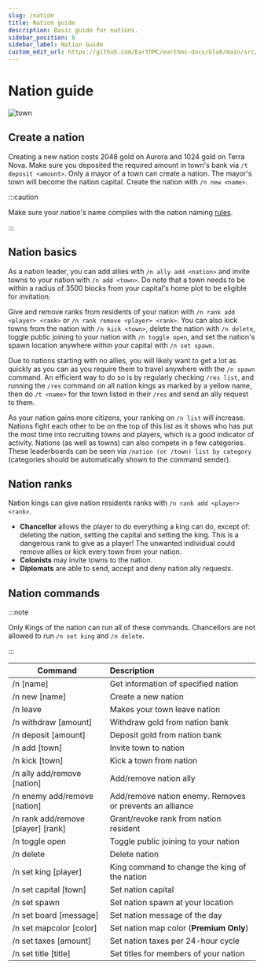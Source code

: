 ```yaml
---
slug: /nation
title: Nation guide
description: Basic guide for nations.
sidebar_position: 8
sidebar_label: Nation Guide
custom_edit_url: https://github.com/EarthMC/earthmc-docs/blob/main/src/docs/nation.mdx
---
```


# Nation guide

![town](/img/nation.webp)

## Create a nation

Creating a new nation costs 2048 gold on Aurora and 1024 gold on Terra Nova.
Make sure you deposited the required amount in town's bank via
`/t deposit <amount>`. Only a mayor of a town can create a nation. The mayor's
town will become the nation capital. Create the nation with `/n new <name>`.

:::caution

Make sure your nation's name complies with the nation naming
[rules](https://earthmc.net/docs/rules).

:::

## Nation basics

As a nation leader, you can add allies with `/n ally add <nation>` and invite
towns to your nation with `/n add <town>`. Do note that a town needs to be
within a radius of 3500 blocks from your capital's home plot to be eligible for
invitation.

Give and remove ranks from residents of your nation with
`/n rank add <player> <rank>` or `/n rank remove <player> <rank>`. You can also
kick towns from the nation with `/n kick <town>`, delete the nation with
`/n delete`, toggle public joining to your nation with `/n toggle open`, and set
the nation's spawn location anywhere within your capital with `/n set spawn`.

Due to nations starting with no allies, you will likely want to get a lot as
quickly as you can as you require them to travel anywhere with the `/n spawn`
command. An efficient way to do so is by regularly checking `/res list`, and
running the `/res` command on all nation kings as marked by a yellow name, then
do `/t <name>` for the town listed in their `/res` and send an ally request to
them.

As your nation gains more citizens, your ranking on `/n list` will increase.
Nations fight each other to be on the top of this list as it shows who has put
the most time into recruiting towns and players, which is a good indicator of
activity. Nations (as well as towns) can also compete in a few categories. These
leaderboards can be seen via `/nation (or /town) list by category` (categories
should be automatically shown to the command sender).

## Nation ranks

Nation kings can give nation residents ranks with `/n rank add <player> <rank>`.

- **Chancellor** allows the player to do everything a king can do, except of:
  deleting the nation, setting the capital and setting the king. This is a
  dangerous rank to give as a player! The unwanted individual could remove
  allies or kick every town from your nation.
- **Colonists** may invite towns to the nation.
- **Diplomats** are able to send, accept and deny nation ally requests.

## Nation commands

:::note

Only Kings of the nation can run all of these commands. Chancellors are not
allowed to run `/n set king` and `/n delete`.

:::

| Command                                                      | Description                                              |
| ------------------------------------------------------------ | :------------------------------------------------------- |
| /n [name]                                                    | Get information of specified nation                      |
| /n new [name]                                                | Create a new nation                                      |
| /n leave                                                     | Makes your town leave nation                             |
| /n withdraw [amount]                                         | Withdraw gold from nation bank                           |
| /n deposit [amount]                                          | Deposit gold from nation bank                            |
| /n add [town]                                                | Invite town to nation                                    |
| /n kick [town]                                               | Kick a town from nation                                  |
| /n ally add/remove [nation]                                  | Add/remove nation ally                                   |
| /n enemy add/remove [nation]                                 | Add/remove nation enemy. Removes or prevents an alliance |
| /n rank add/remove <span>[player]</span> <span>[rank]</span> | Grant/revoke rank from nation resident                   |
| /n toggle open                                               | Toggle public joining to your nation                     |
| /n delete                                                    | Delete nation                                            |
| /n set king [player]                                         | King command to change the king of the nation            |
| /n set capital [town]                                        | Set nation capital                                       |
| /n set spawn                                                 | Set nation spawn at your location                        |
| /n set board [message]                                       | Set nation message of the day                            |
| /n set mapcolor [color]                                      | Set nation map color (**Premium Only**)                  |
| /n set taxes [amount]                                        | Set nation taxes per 24-hour cycle                       |
| /n set title [title]                                         | Set titles for members of your nation                    |

